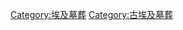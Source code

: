 {{Commonscat|Valley of the Queens}}

[[Category:埃及墓葬|Category:埃及墓葬]]
[[Category:古埃及墓葬|Category:古埃及墓葬]]